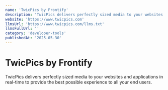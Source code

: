 ```yaml
---
name: 'TwicPics by Frontify'
description: 'TwicPics delivers perfectly sized media to your websites and applications in real-time to provide the best possible experience to all your end users.'
website: 'https://www.twicpics.com'
llmsUrl: 'https://www.twicpics.com/llms.txt'
llmsFullUrl: ''
category: 'developer-tools'
publishedAt: '2025-05-30'
---
```


# TwicPics by Frontify

TwicPics delivers perfectly sized media to your websites and applications in real-time to provide the best possible experience to all your end users.
